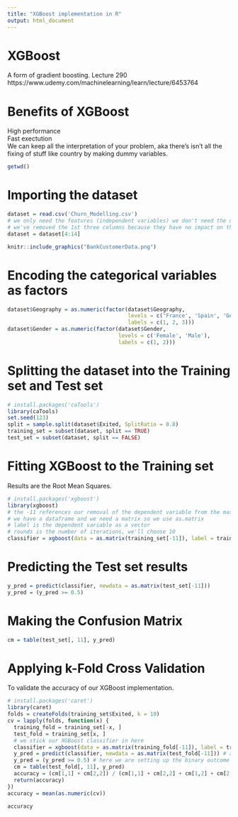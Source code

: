 ```yaml
---
title: "XGBoost implementation in R"
output: html_document
---
```


# XGBoost
A form of gradient boosting. 
Lecture 290 https://www.udemy.com/machinelearning/learn/lecture/6453764  

# Benefits of XGBoost
High performance  
Fast exectution  
We can keep all the interpretation of your problem, aka there's isn't all the fixing of stuff like country by making dummy variables. 


```r
getwd()
```

# Importing the dataset
```r
dataset = read.csv('Churn_Modelling.csv')
# we only need the features (independent variables) we don't need the dependent variable
# we've removed the 1st three columns because they have no impact on the dependent variable
dataset = dataset[4:14]
```

```r
knitr::include_graphics("BankCustomerData.png")
```

# Encoding the categorical variables as factors
```r
dataset$Geography = as.numeric(factor(dataset$Geography,
                                      levels = c('France', 'Spain', 'Germany'),
                                      labels = c(1, 2, 3)))
dataset$Gender = as.numeric(factor(dataset$Gender,
                                   levels = c('Female', 'Male'),
                                   labels = c(1, 2)))
```

# Splitting the dataset into the Training set and Test set
```r
# install.packages('caTools')
library(caTools)
set.seed(123)
split = sample.split(dataset$Exited, SplitRatio = 0.8)
training_set = subset(dataset, split == TRUE)
test_set = subset(dataset, split == FALSE)
```

# Fitting XGBoost to the Training set
Results are the Root Mean Squares. 
```r
# install.packages('xgboost')
library(xgboost)
# the -11 references our removal of the dependent variable from the mastrix
# we have a dataframe and we need a matrix so we use as.matrix
# label is the dependent variable as a vector
# rounds is the number of iterations, we'll choose 10
classifier = xgboost(data = as.matrix(training_set[-11]), label = training_set$Exited, nrounds = 10)
```

# Predicting the Test set results
```r
y_pred = predict(classifier, newdata = as.matrix(test_set[-11]))
y_pred = (y_pred >= 0.5)
```

# Making the Confusion Matrix
```r
cm = table(test_set[, 11], y_pred)
```

# Applying k-Fold Cross Validation
To validate the accuracy of our XGBoost implementation. 
```r
# install.packages('caret')
library(caret)
folds = createFolds(training_set$Exited, k = 10)
cv = lapply(folds, function(x) {
  training_fold = training_set[-x, ]
  test_fold = training_set[x, ]
  # we stick our XGBoost classifier in here
  classifier = xgboost(data = as.matrix(training_fold[-11]), label = training_fold$Exited, nrounds = 10)
  y_pred = predict(classifier, newdata = as.matrix(test_fold[-11])) # again need a matrix
  y_pred = (y_pred >= 0.5) # here we are setting up the binary outcome of 0 or 1
  cm = table(test_fold[, 11], y_pred)
  accuracy = (cm[1,1] + cm[2,2]) / (cm[1,1] + cm[2,2] + cm[1,2] + cm[2,1])
  return(accuracy)
})
accuracy = mean(as.numeric(cv))
```

```r
accuracy
```